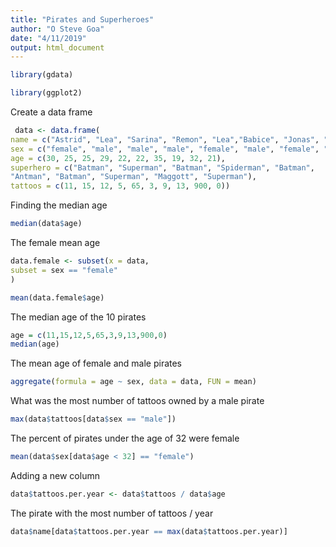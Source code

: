 ---
title: "Pirates and Superheroes"
author: "O Steve Goa"
date: "4/11/2019"
output: html_document
---
```{r}
library(gdata)

```
```{r}
library(ggplot2)
```


Create a data frame

```{r, echo=TRUE}
 data <- data.frame(
name = c("Astrid", "Lea", "Sarina", "Remon", "Lea","Babice", "Jonas", "Wendy", "Niveditha", "Gioia"), 
sex = c("female", "male", "male", "male", "female", "male", "female", "female", "male", "female"),
age = c(30, 25, 25, 29, 22, 22, 35, 19, 32, 21),
superhero = c("Batman", "Superman", "Batman", "Spiderman", "Batman",
"Antman", "Batman", "Superman", "Maggott", "Superman"),
tattoos = c(11, 15, 12, 5, 65, 3, 9, 13, 900, 0))
```


Finding the median age
```{r, echo=TRUE}
median(data$age)
```


The female mean age
```{r, echo=TRUE}
data.female <- subset(x = data,
subset = sex == "female"
)
```
```{r}
mean(data.female$age)
```



The median age of the 10 pirates
```{r, echo=TRUE}
age = c(11,15,12,5,65,3,9,13,900,0)
median(age)
```

The mean age of female and male pirates
```{r, echo=TRUE}
aggregate(formula = age ~ sex, data = data, FUN = mean)
```

What was the most number of tattoos owned by a male pirate
```{r, echo=TRUE}
max(data$tattoos[data$sex == "male"])
```

The percent of pirates under the age of 32 were female
```{r, echo=TRUE}
mean(data$sex[data$age < 32] == "female")
```

Adding a new column
```{r, echo=TRUE}
data$tattoos.per.year <- data$tattoos / data$age
```


 The pirate with the most number of tattoos / year 
 
```{r, echo=TRUE}
data$name[data$tattoos.per.year == max(data$tattoos.per.year)]
```

